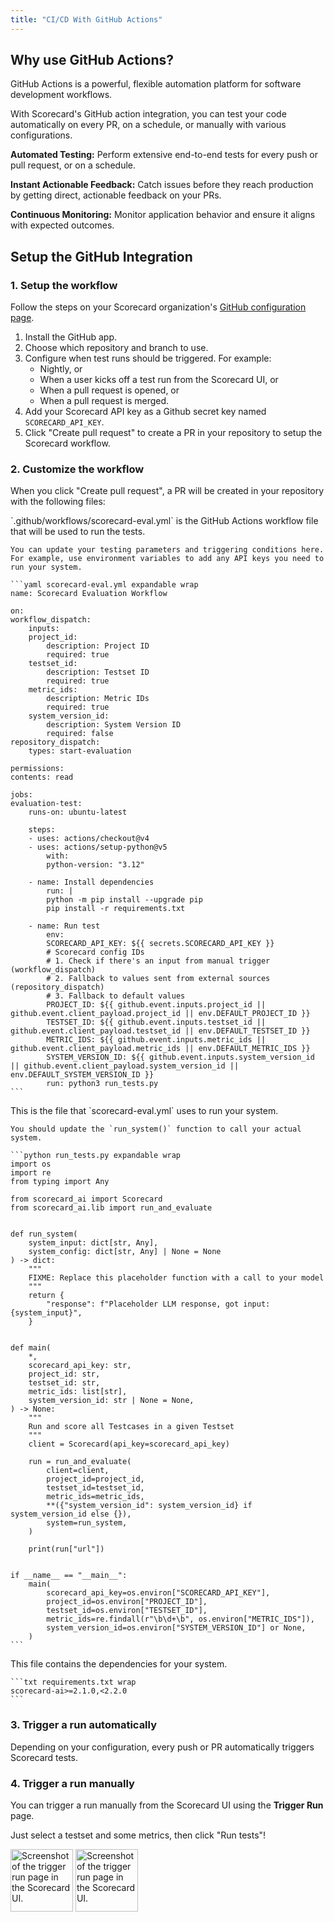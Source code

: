 ```yaml
---
title: "CI/CD With GitHub Actions"
---
```


## Why use GitHub Actions?

GitHub Actions is a powerful, flexible automation platform for software development workflows.

With Scorecard's GitHub action integration, you can test your code automatically on every PR, on a schedule, or manually with various configurations.

**Automated Testing:** Perform extensive end-to-end tests for every push or pull request, or on a schedule.

**Instant Actionable Feedback:** Catch issues before they reach production by getting direct, actionable feedback on your PRs.

**Continuous Monitoring:** Monitor application behavior and ensure it aligns with expected outcomes.

## Setup the GitHub Integration

### 1. Setup the workflow

Follow the steps on your Scorecard organization's [GitHub configuration page](https://app.scorecard.io/configure-github).

1. Install the GitHub app.
1. Choose which repository and branch to use.
1. Configure when test runs should be triggered. For example:
    * Nightly, or
    * When a user kicks off a test run from the Scorecard UI, or
    * When a pull request is opened, or
    * When a pull request is merged.
1. Add your Scorecard API key as a Github secret key named `SCORECARD_API_KEY`.
1. Click "Create pull request" to create a PR in your repository to setup the Scorecard workflow.

### 2. Customize the workflow

When you click "Create pull request", a PR will be created in your repository with the following files:

<Tabs>
  <Tab title="scorecard-eval.yml">
    `.github/workflows/scorecard-eval.yml` is the GitHub Actions workflow file that will be used to run the tests.
    
    You can update your testing parameters and triggering conditions here. For example, use environment variables to add any API keys you need to run your system.

    ```yaml scorecard-eval.yml expandable wrap
    name: Scorecard Evaluation Workflow

    on:
    workflow_dispatch:
        inputs:
        project_id:
            description: Project ID
            required: true
        testset_id:
            description: Testset ID
            required: true
        metric_ids:
            description: Metric IDs
            required: true
        system_version_id:
            description: System Version ID
            required: false
    repository_dispatch:
        types: start-evaluation

    permissions:
    contents: read

    jobs:
    evaluation-test:
        runs-on: ubuntu-latest

        steps:
        - uses: actions/checkout@v4
        - uses: actions/setup-python@v5
            with:
            python-version: "3.12"

        - name: Install dependencies
            run: |
            python -m pip install --upgrade pip
            pip install -r requirements.txt

        - name: Run test
            env:
            SCORECARD_API_KEY: ${{ secrets.SCORECARD_API_KEY }}
            # Scorecard config IDs
            # 1. Check if there's an input from manual trigger (workflow_dispatch)
            # 2. Fallback to values sent from external sources (repository_dispatch)
            # 3. Fallback to default values
            PROJECT_ID: ${{ github.event.inputs.project_id || github.event.client_payload.project_id || env.DEFAULT_PROJECT_ID }}
            TESTSET_ID: ${{ github.event.inputs.testset_id || github.event.client_payload.testset_id || env.DEFAULT_TESTSET_ID }}
            METRIC_IDS: ${{ github.event.inputs.metric_ids || github.event.client_payload.metric_ids || env.DEFAULT_METRIC_IDS }}
            SYSTEM_VERSION_ID: ${{ github.event.inputs.system_version_id || github.event.client_payload.system_version_id || env.DEFAULT_SYSTEM_VERSION_ID }}
            run: python3 run_tests.py
    ```
  </Tab>
  <Tab title="run_tests.py">
    This is the file that `scorecard-eval.yml` uses to run your system.
    
    You should update the `run_system()` function to call your actual system.

    ```python run_tests.py expandable wrap
    import os
    import re
    from typing import Any

    from scorecard_ai import Scorecard
    from scorecard_ai.lib import run_and_evaluate


    def run_system(
        system_input: dict[str, Any],
        system_config: dict[str, Any] | None = None
    ) -> dict:
        """
        FIXME: Replace this placeholder function with a call to your model
        """
        return {
            "response": f"Placeholder LLM response, got input: {system_input}",
        }


    def main(
        *,
        scorecard_api_key: str,
        project_id: str,
        testset_id: str,
        metric_ids: list[str],
        system_version_id: str | None = None,
    ) -> None:
        """
        Run and score all Testcases in a given Testset
        """
        client = Scorecard(api_key=scorecard_api_key)

        run = run_and_evaluate(
            client=client,
            project_id=project_id,
            testset_id=testset_id,
            metric_ids=metric_ids,
            **({"system_version_id": system_version_id} if system_version_id else {}),
            system=run_system,
        )

        print(run["url"])


    if __name__ == "__main__":
        main(
            scorecard_api_key=os.environ["SCORECARD_API_KEY"],
            project_id=os.environ["PROJECT_ID"],
            testset_id=os.environ["TESTSET_ID"],
            metric_ids=re.findall(r"\b\d+\b", os.environ["METRIC_IDS"]),
            system_version_id=os.environ["SYSTEM_VERSION_ID"] or None,
        )
    ```
  </Tab>
  <Tab title="requirements.txt">
    This file contains the dependencies for your system.

    ```txt requirements.txt wrap
    scorecard-ai>=2.1.0,<2.2.0
    ```
  </Tab>
</Tabs>

### 3. Trigger a run automatically

Depending on your configuration, every push or PR automatically triggers Scorecard tests.

### 4. Trigger a run manually

You can trigger a run manually from the Scorecard UI using the **Trigger Run** page.

Just select a testset and some metrics, then click "Run tests"!

<Frame caption="Triggering a run manually from the Scorecard UI." height="500">
    <img className="block dark:hidden" height="100" src="/images/trigger-run-light.jpeg" alt="Screenshot of the trigger run page in the Scorecard UI." />
    <img className="hidden dark:block" height="100" src="/images/trigger-run-dark.jpeg" alt="Screenshot of the trigger run page in the Scorecard UI." />
</Frame>
